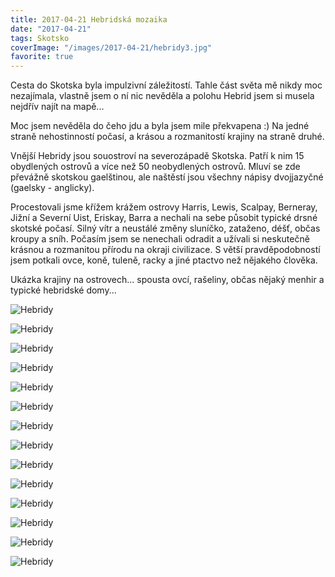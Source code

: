 ```yaml
---
title: 2017-04-21 Hebridská mozaika
date: "2017-04-21"
tags: Skotsko
coverImage: "/images/2017-04-21/hebridy3.jpg"
favorite: true
---
```


Cesta do Skotska byla impulzivní záležitostí. Tahle část světa mě nikdy moc nezajímala, vlastně jsem o ní nic nevěděla a polohu Hebrid jsem si musela nejdřív najít na mapě...

Moc jsem nevěděla do čeho jdu a byla jsem mile překvapena :) Na jedné straně nehostinností počasí, a krásou a rozmanitostí krajiny na straně druhé.

Vnější Hebridy jsou souostroví na severozápadě Skotska. Patří k nim 15 obydlených ostrovů a více než 50 neobydlených ostrovů. Mluví se zde převážně skotskou gaelštinou, ale naštěstí jsou všechny nápisy dvojjazyčné (gaelsky - anglicky).

Procestovali jsme křížem krážem ostrovy Harris, Lewis, Scalpay, Berneray, Jižní a Severní Uist, Eriskay, Barra a nechali na sebe působit typické drsné skotské počasí. Silný vítr a neustálé změny sluníčko, zataženo, déšť, občas kroupy a sníh. Počasím jsem se nenechali odradit a užívali si neskutečně krásnou a rozmanitou přírodu na okraji civilizace. S větší pravděpodobností jsem potkali ovce, koně, tuleně, racky a jiné ptactvo než nějakého člověka.

Ukázka krajiny na ostrovech... spousta ovcí, rašeliny, občas nějaký menhir a typické hebridské domy...

<Image
  src="/images/2017-04-21/hebridy1.jpg"
  alt="Hebridy"
  width={1280}
  height={750}
  priority
  className="next-image"
/>

<Image
  src="/images/2017-04-21/hebridy2.jpg"
  alt="Hebridy"
  width={1280}
  height={750}
  priority
  className="next-image"
/>

<Image
  src="/images/2017-04-21/hebridy3.jpg"
  alt="Hebridy"
  width={1280}
  height={750}
  priority
  className="next-image"
/>

<Image
  src="/images/2017-04-21/hebridy4.jpg"
  alt="Hebridy"
  width={1280}
  height={750}
  priority
  className="next-image"
/>

<Image
  src="/images/2017-04-21/hebridy5.jpg"
  alt="Hebridy"
  width={1280}
  height={750}
  priority
  className="next-image"
/>

<Image
  src="/images/2017-04-21/hebridy6.jpg"
  alt="Hebridy"
  width={1280}
  height={750}
  priority
  className="next-image"
/>

<Image
  src="/images/2017-04-21/hebridy7.jpg"
  alt="Hebridy"
  width={1280}
  height={750}
  priority
  className="next-image"
/>

<Image
  src="/images/2017-04-21/hebridy8.jpg"
  alt="Hebridy"
  width={1280}
  height={750}
  priority
  className="next-image"
/>

<Image
  src="/images/2017-04-21/hebridy9.jpg"
  alt="Hebridy"
  width={1280}
  height={750}
  priority
  className="next-image"
/>

<Image
  src="/images/2017-04-21/hebridy10.jpg"
  alt="Hebridy"
  width={1280}
  height={750}
  priority
  className="next-image"
/>

<Image
  src="/images/2017-04-21/hebridy11.jpg"
  alt="Hebridy"
  width={1280}
  height={750}
  priority
  className="next-image"
/>

<Image
  src="/images/2017-04-21/hebridy12.jpg"
  alt="Hebridy"
  width={1280}
  height={750}
  priority
  className="next-image"
/>

<Image
  src="/images/2017-04-21/hebridy13.jpg"
  alt="Hebridy"
  width={1280}
  height={750}
  priority
  className="next-image"
/>

<Image
  src="/images/2017-04-21/hebridy14.jpg"
  alt="Hebridy"
  width={1280}
  height={750}
  priority
  className="next-image"
/>
